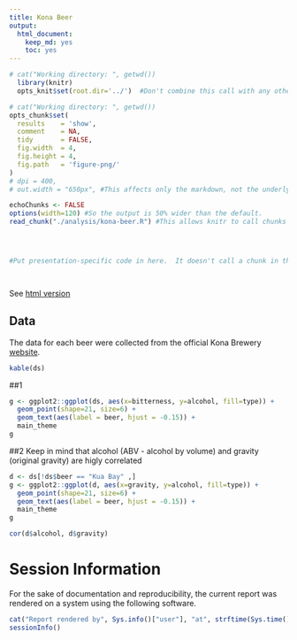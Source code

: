 ```yaml
---
title: Kona Beer
output:
  html_document:
    keep_md: yes
    toc: yes
---
```




<!--  Set the working directory to the repository's base directory; this assumes the report is nested inside of two directories.-->
```r
# cat("Working directory: ", getwd())
  library(knitr)
  opts_knit$set(root.dir='../')  #Don't combine this call with any other chunk -especially one that uses file paths.
```

<!-- Set the report-wide options, and point to the external code file. -->
```r
# cat("Working directory: ", getwd())
opts_chunk$set(
  results    = 'show', 
  comment    = NA, 
  tidy       = FALSE,
  fig.width  = 4, 
  fig.height = 4, 
  fig.path   = 'figure-png/'
)
# dpi = 400,
# out.width = "650px", #This affects only the markdown, not the underlying png file.  The height will be scaled appropriately.

echoChunks <- FALSE
options(width=120) #So the output is 50% wider than the default.
read_chunk("./analysis/kona-beer.R") #This allows knitr to call chunks tagged in the underlying *.R file.
```

<!-- Load the sources.  Suppress the output when loading sources. --> 
```r
```

<!-- Load 'sourced' R files.  Suppress the output when loading packages. --> 
```r
```

<!-- Load any global functions and variables declared in the R file.  Suppress the output. --> 
```r
```

<!-- Declare any global functions specific to a Rmd output.  Suppress the output. --> 
```r
#Put presentation-specific code in here.  It doesn't call a chunk in the codebehind file.
```

<!-- Load the datasets.   -->
```r
```

<!-- Tweak the datasets.   -->
```r
```
See [html version](./analysis/kona-beer.html)

## Data
The data for each beer were collected from the official Kona Brewery [website](http://konabrewingco.com/). 

```r
kable(ds)
```



##1
```r
g <- ggplot2::ggplot(ds, aes(x=bitterness, y=alcohol, fill=type)) + 
  geom_point(shape=21, size=6) +
  geom_text(aes(label = beer, hjust = -0.15)) +
  main_theme 
g 

```

##2
Keep in mind that alcohol (ABV - alcohol by volume) and gravity (original gravity) are higly correlated

```r
d <- ds[!ds$beer == "Kua Bay" ,]
g <- ggplot2::ggplot(d, aes(x=gravity, y=alcohol, fill=type)) + 
  geom_point(shape=21, size=6) +
  geom_text(aes(label = beer, hjust = -0.15)) +
  main_theme 
g 

cor(d$alcohol, d$gravity)

```


# Session Information
For the sake of documentation and reproducibility, the current report was rendered on a system using the following software.

```r
cat("Report rendered by", Sys.info()["user"], "at", strftime(Sys.time(), "%Y-%m-%d, %H:%M %z"))
sessionInfo()
```
